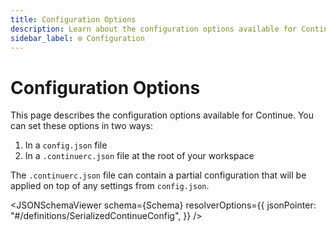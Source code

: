 ```yaml
---
title: Configuration Options
description: Learn about the configuration options available for Continue and how to set them using config.json or .continuerc.json files.
sidebar_label: ⚙️ Configuration
---
```



# Configuration Options

This page describes the configuration options available for Continue. You can set these options in two ways:

1. In a `config.json` file
2. In a `.continuerc.json` file at the root of your workspace

The `.continuerc.json` file can contain a partial configuration that will be applied on top of any settings from `config.json`.

<JSONSchemaViewer
  schema={Schema}
  resolverOptions={{
    jsonPointer: "#/definitions/SerializedContinueConfig",
  }}
/>
